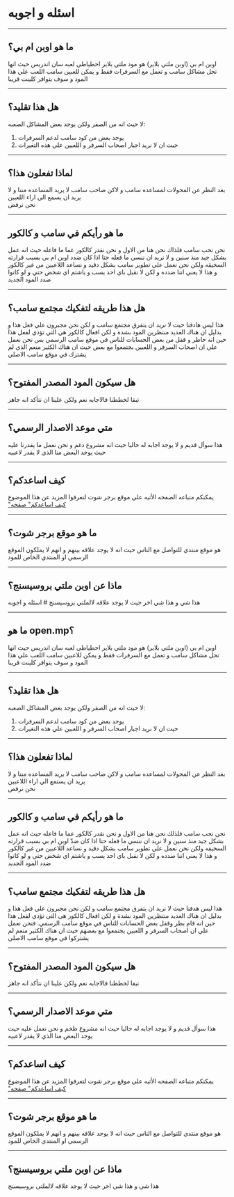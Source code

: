# اسئله و اجوبه

<hr />

<h2>ما هو اوبن ام بي؟</h2> اوبن ام بي (اوبن ملتي بلاير) هو مود ملتي بلاير احطياطي لعبه سان اندريس
حيث انها تحل مشاكل سامب و تعمل مع السرفرات فقط و يمكن للعبين سامب اللعب علي هذا المود و سوف يتوافر
كلينت قريبا

<hr />

<h2>هل هذا تقليد؟</h2> لا حيث انه من الصفر ولكن يوجد بعض المشاكل الصعبه:

<ol>
  <li>يوجد بعض من كود سامب لدعم السرفرات</li>
  <li>حيت ان لا نريد اجبار اصحاب السرفر و اللعبين علي هذه التغيرات</li>
</ol>

<hr />

<h2>لماذا تفعلون هذا؟</h2> بغد النظر عن المحولات لمساعده سامب و لاكن صاحب سامب لا يريد المساعده مننا
و لا يريد ان يسمع الي اراء اللعبين

<br />
نحن نرفض

<hr />

<h2>ما هو رأيكم في سامب و كالكور</h2> نحن نحب سامب فلذاك نحن هنا من الاول و نحن نقدر كالكور عما ما
فاعله حيث انه عمل بشكل جيد منذ سنين و لا نريد ان ننسي ما فعله حتا اذا كان ضدد اوبن ام بي بسبب قرارته
السخيقه ولكن نحن نعمل علي تطوير سامب بشكل دقيد و نساعد اللاعبين من غير كالكور و هذا لا يعني اننا
ضدده و لكن لا نقبل باي احد يسب و ياشتم اي شخض حتي و لو كانوا ضدد المود الجديد

<hr />

<h2>هل هذا طريقه لتفكيك مجتمع سامب؟</h2> هذا ليس هادفنا حيث لا نريد ان يتفرق مجتمع سامب و لكن نحن
مجبرون علي فعل هذا و بدليل ان هناك العديد منتظرين المود بشدة و لكن افعال كالكور هي التي تؤدي لفعل
هذا حين انه حاظر و قفل من بعض الحسابات للناس في موقع سامب الرسمي بس نحن نعمل علي ان اصحاب السرفر و
اللعبين يجتمعوا مع بعض حيث ان هناك الكثير منعم الذي لم يشترك في موقع سامب الاصلي

<hr />

<h2>هل سيكون المود المصدر المفتوح؟</h2> تبقا لخططنا فالاجابه نعم ولكن علينا ان نتأكد انه جاهز

<hr />

<h2>متي موعد الاصدار الرسمي؟</h2> هذا سوأل قديم و لا يوجد اجابه له حاليا حيث انه مشروع دغم و نحن
نعمل ما يقدرنا عليه حيث يوجد البعض منا الذي لا يقدر لاعبيه

<hr />

<h2>كيف اساعدكم؟</h2> يمكنكم متباعه الصفحه الأتيه علي موقع برجر شوت لتعرفوا المزيد عن هذا الموضوع

<br />
<a href="https://www.burgershot.gg/showthread.php?tid=99">
  <u>"كيف اساعدكم" صفحه</u>
</a>

<hr />

<h2>ما هو موقع برجر شوت؟</h2> هو موقع منتدي للتواصل مع الناس حيث انه لا يوجد علاقه بينهم و انهم لا
يملكون الموقع الرسمي او المنتدي الخاص للمود

<hr />

<h2>ماذا عن اوبن ملتي بروسيسنج؟</h2> هذا شي و هذا شي اخر حيث لا يوجد علاقه لالملتي بروسيسنج
# اسئله و اجوبه

<hr />

<h2>ما هو open.mp؟</h2> اوبن ام بي (اوبن ملتي بلاير) هو مود ملتي بلاير احطياطي لعبه سان اندريس
حيث انها تحل مشاكل سامب و تعمل مع السرفرات فقط و يمكن للاعبين سامب اللعب علي هذا المود و سوف يتوافر
كلينت قريبا

<hr />

<h2>هل هذا تقليد؟</h2> لا حيث انه من الصفر ولكن يوجد بعض المشاكل الصعبه:

<ol>
  <li>يوجد بعض من كود سامب لدعم السرفرات</li>
  <li>حيت ان لا نريد اجبار اصحاب السرفر و اللعبين علي هذه التغيرات</li>
</ol>

<hr />

<h2>لماذا تفعلون هذا؟</h2> بغد النظر عن المحولات لمساعده سامب و لاكن صاحب سامب لا يريد المساعده مننا
و لا يريد ان يستمع الي اراء اللاعبين

<br />
نحن نرفض

<hr />

<h2>ما هو رأيكم في سامب و كالكور</h2> نحن نحب سامب فلذلك نحن هنا من الاول و نحن نقدر كالكور عما ما
فاعله حيث انه عمل بشكل جيد منذ سنين و لا نريد ان ننسي ما فعله حتا اذا كان ضدّ اوبن ام بي بسبب قرارته
السخيقه ولكن نحن نعمل علي تطوير سامب بشكل دقيد و نساعد اللاعبين من غير كالكور و هذا لا يعني اننا
ضدده و لكن لا نقبل باي احد يسب و ياشتم اي شخض حتي و لو كانوا ضدد المود الجديد

<hr />

<h2>هل هذا طريقه لتفكيك مجتمع سامب؟</h2> هذا ليس هدفنا حيث لا نريد ان يتفرق مجتمع سامب و لكن نحن
مجبرون علي فعل هذا و بدليل ان هناك العديد منتظرين المود بشدة و لكن افعال كالكور هي التي تؤدي لفعل
هذا حين انه قام بظر وقفل بعض الحسابات للناس في موقع سامب الرسمي.  فنحن نعمل علي ان اصحاب السرفر و
اللعبين يجتمعوا مع بعضهم حيث ان هناك الكثير منعم لم يشتركوا في موقع سامب الاصلي

<hr />

<h2>هل سيكون المود المصدر المفتوح؟</h2> تبقا لخططنا فالاجابه نعم ولكن علينا ان نتأكد انه جاهز

<hr />

<h2>متي موعد الاصدار الرسمي؟</h2> هذا سوأل قديم و لا يوجد اجابه له حاليا حيث انه مشروع ظخم و نحن
نعمل عليه حيث يوجد البعض منا الذي لا يقدر لاعبيه

<hr />

<h2>كيف اساعدكم؟</h2> يمكنكم متباعه الصفحه الأتيه علي موقع برجر شوت لتعرفوا المزيد عن هذا الموضوع

<br />
<a href="https://www.burgershot.gg/showthread.php?tid=99">
  <u>"كيف اساعدكم" صفحه</u>
</a>

<hr />

<h2>ما هو موقع برجر شوت؟</h2> هو موقع منتدي للتواصل مع الناس حيث انه لا يوجد علاقه بينهم و انهم لا
يملكون الموقع الرسمي او المنتدي الخاص للمود

<hr />

<h2>ماذا عن اوبن ملتي بروسيسنج؟</h2> هذا شي و هذا شي اخر حيث لا يوجد علاقه لالملتي بروسيسنج
